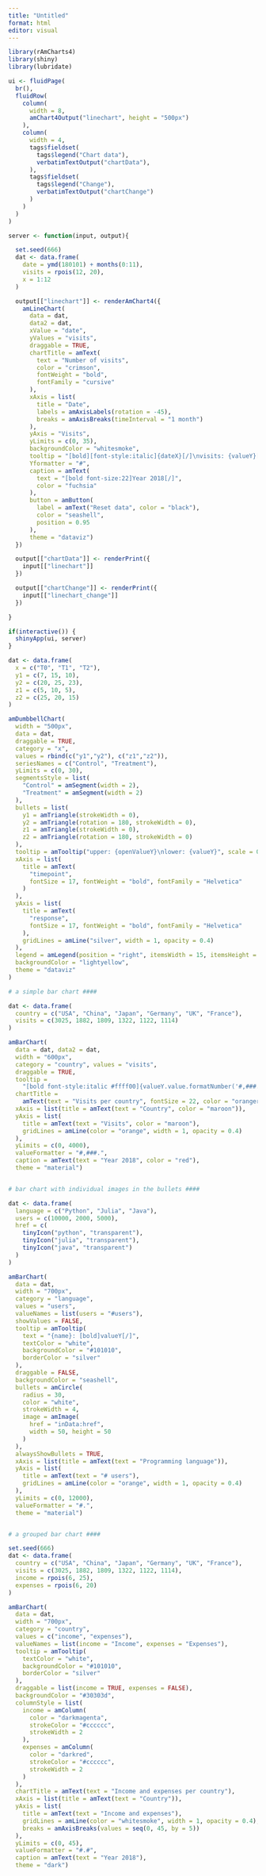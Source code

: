 ```yaml
---
title: "Untitled"
format: html
editor: visual
---
```


```r
library(rAmCharts4)
library(shiny)
library(lubridate)

ui <- fluidPage(
  br(),
  fluidRow(
    column(
      width = 8,
      amChart4Output("linechart", height = "500px")
    ),
    column(
      width = 4,
      tags$fieldset(
        tags$legend("Chart data"),
        verbatimTextOutput("chartData"),
      ),
      tags$fieldset(
        tags$legend("Change"),
        verbatimTextOutput("chartChange")
      )
    )
  )
)

server <- function(input, output){

  set.seed(666)
  dat <- data.frame(
    date = ymd(180101) + months(0:11),
    visits = rpois(12, 20),
    x = 1:12
  )

  output[["linechart"]] <- renderAmChart4({
    amLineChart(
      data = dat,
      data2 = dat,
      xValue = "date",
      yValues = "visits",
      draggable = TRUE,
      chartTitle = amText(
        text = "Number of visits",
        color = "crimson",
        fontWeight = "bold",
        fontFamily = "cursive"
      ),
      xAxis = list(
        title = "Date",
        labels = amAxisLabels(rotation = -45),
        breaks = amAxisBreaks(timeInterval = "1 month")
      ),
      yAxis = "Visits",
      yLimits = c(0, 35),
      backgroundColor = "whitesmoke",
      tooltip = "[bold][font-style:italic]{dateX}[/]\nvisits: {valueY}[/]",
      Yformatter = "#",
      caption = amText(
        text = "[bold font-size:22]Year 2018[/]",
        color = "fuchsia"
      ),
      button = amButton(
        label = amText("Reset data", color = "black"),
        color = "seashell",
        position = 0.95
      ),
      theme = "dataviz")
  })

  output[["chartData"]] <- renderPrint({
    input[["linechart"]]
  })

  output[["chartChange"]] <- renderPrint({
    input[["linechart_change"]]
  })

}

if(interactive()) {
  shinyApp(ui, server)
}
```

```r
dat <- data.frame(
  x = c("T0", "T1", "T2"),
  y1 = c(7, 15, 10),
  y2 = c(20, 25, 23),
  z1 = c(5, 10, 5),
  z2 = c(25, 20, 15)
)

amDumbbellChart(
  width = "500px",
  data = dat,
  draggable = TRUE,
  category = "x",
  values = rbind(c("y1","y2"), c("z1","z2")),
  seriesNames = c("Control", "Treatment"),
  yLimits = c(0, 30),
  segmentsStyle = list(
    "Control" = amSegment(width = 2),
    "Treatment" = amSegment(width = 2)
  ),
  bullets = list(
    y1 = amTriangle(strokeWidth = 0),
    y2 = amTriangle(rotation = 180, strokeWidth = 0),
    z1 = amTriangle(strokeWidth = 0),
    z2 = amTriangle(rotation = 180, strokeWidth = 0)
  ),
  tooltip = amTooltip("upper: {openValueY}\nlower: {valueY}", scale = 0.75),
  xAxis = list(
    title = amText(
      "timepoint",
      fontSize = 17, fontWeight = "bold", fontFamily = "Helvetica"
    )
  ),
  yAxis = list(
    title = amText(
      "response",
      fontSize = 17, fontWeight = "bold", fontFamily = "Helvetica"
    ),
    gridLines = amLine("silver", width = 1, opacity = 0.4)
  ),
  legend = amLegend(position = "right", itemsWidth = 15, itemsHeight = 15),
  backgroundColor = "lightyellow",
  theme = "dataviz"
)
```

```r
# a simple bar chart ####

dat <- data.frame(
  country = c("USA", "China", "Japan", "Germany", "UK", "France"),
  visits = c(3025, 1882, 1809, 1322, 1122, 1114)
)

amBarChart(
  data = dat, data2 = dat,
  width = "600px",
  category = "country", values = "visits",
  draggable = TRUE,
  tooltip =
    "[bold font-style:italic #ffff00]{valueY.value.formatNumber('#,###.')}[/]",
  chartTitle =
    amText(text = "Visits per country", fontSize = 22, color = "orangered"),
  xAxis = list(title = amText(text = "Country", color = "maroon")),
  yAxis = list(
    title = amText(text = "Visits", color = "maroon"),
    gridLines = amLine(color = "orange", width = 1, opacity = 0.4)
  ),
  yLimits = c(0, 4000),
  valueFormatter = "#,###.",
  caption = amText(text = "Year 2018", color = "red"),
  theme = "material")


# bar chart with individual images in the bullets ####

dat <- data.frame(
  language = c("Python", "Julia", "Java"),
  users = c(10000, 2000, 5000),
  href = c(
    tinyIcon("python", "transparent"),
    tinyIcon("julia", "transparent"),
    tinyIcon("java", "transparent")
  )
)

amBarChart(
  data = dat,
  width = "700px",
  category = "language",
  values = "users",
  valueNames = list(users = "#users"),
  showValues = FALSE,
  tooltip = amTooltip(
    text = "{name}: [bold]valueY[/]",
    textColor = "white",
    backgroundColor = "#101010",
    borderColor = "silver"
  ),
  draggable = FALSE,
  backgroundColor = "seashell",
  bullets = amCircle(
    radius = 30,
    color = "white",
    strokeWidth = 4,
    image = amImage(
      href = "inData:href",
      width = 50, height = 50
    )
  ),
  alwaysShowBullets = TRUE,
  xAxis = list(title = amText(text = "Programming language")),
  yAxis = list(
    title = amText(text = "# users"),
    gridLines = amLine(color = "orange", width = 1, opacity = 0.4)
  ),
  yLimits = c(0, 12000),
  valueFormatter = "#.",
  theme = "material")


# a grouped bar chart ####

set.seed(666)
dat <- data.frame(
  country = c("USA", "China", "Japan", "Germany", "UK", "France"),
  visits = c(3025, 1882, 1809, 1322, 1122, 1114),
  income = rpois(6, 25),
  expenses = rpois(6, 20)
)

amBarChart(
  data = dat,
  width = "700px",
  category = "country",
  values = c("income", "expenses"),
  valueNames = list(income = "Income", expenses = "Expenses"),
  tooltip = amTooltip(
    textColor = "white",
    backgroundColor = "#101010",
    borderColor = "silver"
  ),
  draggable = list(income = TRUE, expenses = FALSE),
  backgroundColor = "#30303d",
  columnStyle = list(
    income = amColumn(
      color = "darkmagenta",
      strokeColor = "#cccccc",
      strokeWidth = 2
    ),
    expenses = amColumn(
      color = "darkred",
      strokeColor = "#cccccc",
      strokeWidth = 2
    )
  ),
  chartTitle = amText(text = "Income and expenses per country"),
  xAxis = list(title = amText(text = "Country")),
  yAxis = list(
    title = amText(text = "Income and expenses"),
    gridLines = amLine(color = "whitesmoke", width = 1, opacity = 0.4),
    breaks = amAxisBreaks(values = seq(0, 45, by = 5))
  ),
  yLimits = c(0, 45),
  valueFormatter = "#.#",
  caption = amText(text = "Year 2018"),
  theme = "dark")
```
